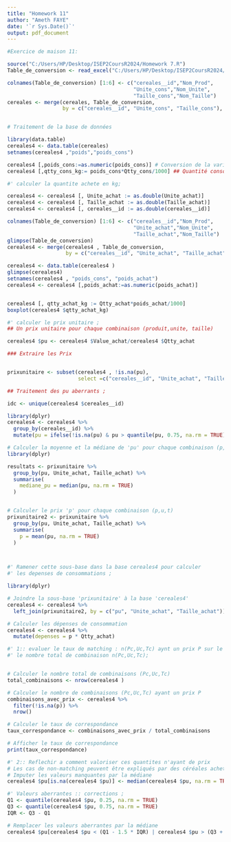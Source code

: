 ---
title: "Homework 11"
author: "Ameth FAYE"
date: '`r Sys.Date()`'
output: pdf_document
---
```{r}
#Exercice de maison 11:

source("C:/Users/HP/Desktop/ISEP2CoursR2024/Homework 7.R")
Table_de_conversion <- read_excel("C:/Users/HP/Desktop/ISEP2CoursR2024/Base/Table de conversion phase 2.xlsx")

colnames(Table_de_conversion) [1:6] <- c("cereales__id","Nom_Prod",
                                         "Unite_cons","Nom_Unite",
                                         "Taille_cons","Nom_Taille")
cereales <- merge(cereales, Table_de_conversion, 
                  by = c("cereales__id", "Unite_cons", "Taille_cons"), all.x = TRUE)


# Traitement de la base de données

library(data.table)
cereales4 <- data.table(cereales)
setnames(cereales4 ,"poids","poids_cons")

cereales4 [,poids_cons:=as.numeric(poids_cons)] # Conversion de la variable poids_cons
cereales4 [,qtty_cons_kg:= poids_cons*Qtty_cons/1000] ## Quantité consommée en kg

#' calculer la quantite achete en kg; 

cereales4 <- cereales4 [, Unite_achat := as.double(Unite_achat)]
cereales4 <- cereales4 [, Taille_achat := as.double(Taille_achat)]
cereales4 <- cereales4 [, cereales__id := as.double(cereales__id)]

colnames(Table_de_conversion) [1:6] <- c("cereales__id","Nom_Prod",
                                         "Unite_achat","Nom_Unite",
                                         "Taille_achat","Nom_Taille")
glimpse(Table_de_conversion)
cereales4 <- merge(cereales4 , Table_de_conversion, 
                   by = c("cereales__id", "Unite_achat", "Taille_achat"), all.x = TRUE)

cereales4 <- data.table(cereales4 )
glimpse(cereales4)
setnames(cereales4 , "poids_cons", "poids_achat")
cereales4 <- cereales4 [,poids_achat:=as.numeric(poids_achat)]


cereales4 [, qtty_achat_kg := Qtty_achat*poids_achat/1000]
boxplot(cereales4 $qtty_achat_kg)

#' calculer le prix unitaire ;
## Un prix unitaire pour chaque combinaison (produit,unite, taille)

cereales4 $pu <- cereales4 $Value_achat/cereales4 $Qtty_achat

### Extraire les Prix 


prixunitaire <- subset(cereales4 , !is.na(pu), 
                       select =c("cereales__id", "Unite_achat", "Taille_achat", "pu") )

## Traitement des pu aberrants ; 

idc <- unique(cereales4 $cereales__id)

library(dplyr)
cereales4 <- cereales4 %>%
  group_by(cereales__id) %>%
  mutate(pu = ifelse(!is.na(pu) & pu > quantile(pu, 0.75, na.rm = TRUE), quantile(pu, 0.75, na.rm = TRUE), pu))

# Calculer la moyenne et la médiane de 'pu' pour chaque combinaison (p,u,t)
library(dplyr)

resultats <- prixunitaire %>%
  group_by(pu, Unite_achat, Taille_achat) %>%
  summarise(
    mediane_pu = median(pu, na.rm = TRUE)
  )


# Calculer le prix 'p' pour chaque combinaison (p,u,t)
prixunitaire2 <- prixunitaire %>%
  group_by(pu, Unite_achat, Taille_achat) %>%
  summarise(
    p = mean(pu, na.rm = TRUE)
  )



#' Ramener cette sous-base dans la base cereales4 pour calculer 
#' les depenses de consommations ; 

library(dplyr)

# Joindre la sous-base 'prixunitaire' à la base 'cereales4'
cereales4 <- cereales4 %>%
  left_join(prixunitaire2, by = c("pu", "Unite_achat", "Taille_achat"))

# Calculer les dépenses de consommation
cereales4 <- cereales4 %>%
  mutate(depenses = p * Qtty_achat)  

#' 1:: evaluer le taux de matching : n(Pc,Uc,Tc) aynt un prix P sur le
#' le nombre total de combinaison n(Pc,Uc,Tc); 


# Calculer le nombre total de combinaisons (Pc,Uc,Tc)
total_combinaisons <- nrow(cereales4 )

# Calculer le nombre de combinaisons (Pc,Uc,Tc) ayant un prix P
combinaisons_avec_prix <- cereales4 %>%
  filter(!is.na(p)) %>%
  nrow()

# Calculer le taux de correspondance
taux_correspondance <- combinaisons_avec_prix / total_combinaisons

# Afficher le taux de correspondance
print(taux_correspondance)

#' 2:: Reflechir a comment valoriser ces quantites n'ayant de prix  
# Les cas de non-matching peuvent être expliqués par des céréales achetées mais consommées soit avec une unité ou une taille différente de l'achat soit avec une unité et une taille différente de l'achat
# Imputer les valeurs manquantes par la médiane
cereales4 $pu[is.na(cereales4 $pu)] <- median(cereales4 $pu, na.rm = TRUE)

#' Valeurs aberrantes :: corrections ; 
Q1 <- quantile(cereales4 $pu, 0.25, na.rm = TRUE)
Q3 <- quantile(cereales4 $pu, 0.75, na.rm = TRUE)
IQR <- Q3 - Q1

# Remplacer les valeurs aberrantes par la médiane
cereales4 $pu[cereales4 $pu < (Q1 - 1.5 * IQR) | cereales4 $pu > (Q3 + 1.5 * IQR)] <- median(cereales4 $pu, na.rm = TRUE)
```

